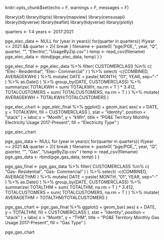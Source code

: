 knitr::opts_chunk$set(echo = F, warnings = F, messages = F)

library(sf)
library(tigris)
library(mapview)
library(censusapi)
library(tidyverse)
library(leaflet)
library(tidyverse)
library(plotly)

quarters <- 1:4
years <- 2017:2021

pge_elec_data <- NULL
for (year in years){
  for(quarter in quarters){
    if(year == 2021 && quarter > 2){
      break
    }
    filename <-
      paste0(
        "pge/PGE_",
        year,
        "_Q",
        quarter,
        "_",
        "Electric",
        "UsageByZip.csv"
      )
    temp <- read_csv(filename)
    pge_elec_data <- rbind(pge_elec_data, temp)
  }
}

pge_elec_final <-
  pge_elec_data %>% 
  filter(
    CUSTOMERCLASS %in% 
      c(
        "Elec- Residential",
        "Elec- Commercial"
      )
  ) %>% 
  select(
    -c(COMBINED, AVERAGEKWH)
  ) %>% 
  mutate(
    DATE = 
      paste(
        MONTH, 
        "01",
        YEAR,
        sep="-"
      ) %>% as.Date()
  ) %>% 
  group_by(DATE, CUSTOMERCLASS) %>% 
  summarize(
    TOTALKWH = 
      sum(
        TOTALKWH, 
        na.rm = T
      )  * 3.412,
    TOTALCUSTOMERS =
      sum(
        TOTALCUSTOMERS,
        na.rm = T
      )
  ) %>% 
  mutate(
    AVERAGEKWH =
      TOTALKWH/TOTALCUSTOMERS
  )

pge_elec_chart <-
  pge_elec_final %>% 
  ggplot() +
  geom_bar(
    aes(
      x = DATE,
      y = TOTALKWH,
      fill = CUSTOMERCLASS
    ),
    stat = "identity",
    position = "stack"
  ) +
  labs(
    x = "Month",
    y = "kWh",
    title = "PG&E Territory Monthly Electricity Usage 2017-Present",
    fill = "Electricity Type"
  )

pge_elec_chart

pge_gas_data <- NULL
for (year in years){
  for(quarter in quarters){
    if(year == 2021 && quarter > 2){
      break
    }
    filename <-
      paste0(
        "pge/PGE_",
        year,
        "_Q",
        quarter,
        "_",
        "Gas",
        "UsageByZip.csv"
      )
    temp <- read_csv(filename)
    pge_gas_data <- rbind(pge_gas_data, temp)
  }
}

pge_gas_final <-
  pge_gas_data %>% 
  filter(
    CUSTOMERCLASS %in% 
      c(
        "Gas- Residential",
        "Gas- Commercial"
      )
  ) %>% 
  select(
    -c(COMBINED, AVERAGETHM)
  ) %>% 
  mutate(
    DATE = 
      paste(
        MONTH, 
        "01",
        YEAR,
        sep="-"
      ) %>% as.Date()
  ) %>%
group_by(DATE, CUSTOMERCLASS) %>% 
  summarize(
    TOTALTHM = 
      sum(
        TOTALTHM, 
        na.rm = T
      )  * 3.412,
    TOTALCUSTOMERS =
      sum(
        TOTALCUSTOMERS,
        na.rm = T
      )
  ) %>% 
  mutate(
    AVERAGETHM =
      TOTALTHM/TOTALCUSTOMERS
  )

pge_gas_chart <-
  pge_gas_final %>% 
  ggplot() +
  geom_bar(
    aes(
      x = DATE,
      y = TOTALTHM,
      fill = CUSTOMERCLASS
    ),
    stat = "identity",
    position = "stack"
  ) +
  labs(
    x = "Month",
    y = "THM",
    title = "PG&E Territory Monthly Gas Usage 2017-Present",
    fill = "Gas Type"
  )

pge_gas_chart

